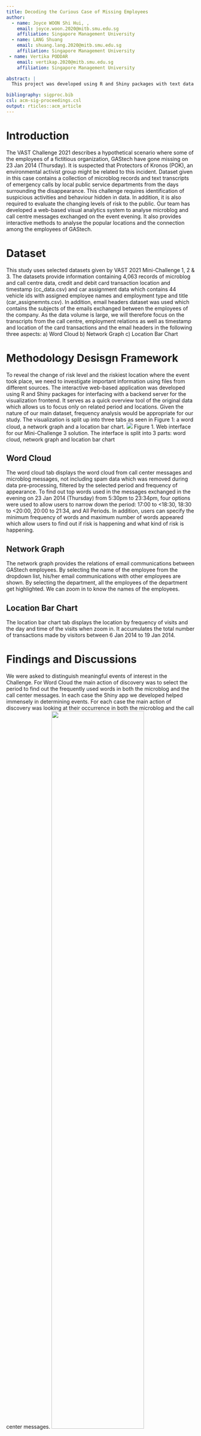 ```yaml
---
title: Decoding the Curious Case of Missing Employees
author:
  - name: Joyce WOON Shi Hui, , 
    email: joyce.woon.2020@mitb.smu.edu.sg
    affiliation: Singapore Management University
  - name: LANG Shuang
    email: shuang.lang.2020@mitb.smu.edu.sg
    affiliation: Singapore Management University
 - name: Vertika PODDAR
    email: vertikap.2020@mitb.smu.edu.sg
    affiliation: Singapore Management University

abstract: |
  This project was developed using R and Shiny packages with text data from multiple sources. The aim is to help identify conflicts and correlations in large volume of text data, detect patterns of group of people, recognize the most popular topics and locations to find out the high-risk areas to focus on. Hence, the local police department can discover the development of events and find suspicious people in the events. This project was developed in response to the VAST Challenge 2021. 

bibliography: sigproc.bib
csl: acm-sig-proceedings.csl
output: rticles::acm_article
---
```


# Introduction 
The VAST Challenge 2021 describes a hypothetical scenario where some of the employees of a fictitious organization, GAStech have gone missing on 23 Jan 2014 (Thursday). It is suspected that Protectors of Kronos (POK), an environmental activist group might be related to this incident. Dataset given in this case contains a collection of microblog records and text transcripts of emergency calls by local public service departments from the days surrounding the disappearance.
This challenge requires identification of suspicious activities and behaviour hidden in data. In addition, it is also required to evaluate the changing levels of risk to the public. Our team has developed a web-based visual analytics system to analyse microblog and call centre messages exchanged on the event evening. It also provides interactive methods to analyse the popular locations and the connection among the employees of GAStech.  

# Dataset
This study uses selected datasets given by VAST 2021 Mini-Challenge 1, 2 & 3. The datasets provide information containing 4,063 records of microblog and call centre data, credit and debit card transaction location and timestamp (cc_data.csv) and car assignment data which contains 44 vehicle ids with assigned employee names and employment type and title (car_assignemnts.csv). In addition, email headers dataset was used which contains the subjects of the emails exchanged between the employees of the company.
As the data volume is large, we will therefore focus on the transcripts from the call centre, employment relations as well as timestamp and location of the card transactions and the email headers in the following three aspects:
a)	Word Cloud
b)	Network Graph
c)	Location Bar Chart 

# Methodology Desisgn Framework 
To reveal the change of risk level and the riskiest location where the event took place, we need to investigate important information using files from different sources. The interactive web-based application was developed using R and Shiny packages for interfacing with a backend server for the visualization frontend. It serves as a quick overview tool of the original data which allows us to focus only on related period and locations. Given the nature of our main dataset, frequency analysis would be appropriate for our study. 
The visualization is split up into three tabs as seen in Figure 1: a word cloud, a network graph and a location bar chart. 
![](img/Interface.jpg)
Figure 1. Web interface for our Mini-Challenge 3 solution. The interface is split into 3 parts: word cloud, network graph and location bar chart

## Word Cloud
The word cloud tab displays the word cloud from call center messages and microblog messages, not including spam data which was removed during data pre-processing, filtered by the selected period and frequency of appearance. 
To find out top words used in the messages exchanged in the evening on 23 Jan 2014 (Thursday) from 5:30pm to 23:34pm, four options were used to allow users to narrow down the period: 17:00 to <18:30, 18:30 to <20:00, 20:00 to 21:34, and All Periods. In addition, users can specify the minimum frequency of words and maximum number of words appeared which allow users to find out if risk is happening and what kind of risk is happening. 

## Network Graph
The network graph provides the relations of email communications between GAStech employees. By selecting the name of the employee from the dropdown list, his/her email communications with other employees are shown. By selecting the department, all the employees of the department get highlighted. We can zoom in to know the names of the employees.  

## Location Bar Chart
The location bar chart tab displays the location by frequency of visits and the day and time of the visits when zoom in. It accumulates the total number of transactions made by visitors between 6 Jan 2014 to 19 Jan 2014. 


# Findings and Discussions 
We were asked to distinguish meaningful events of interest in the Challenge. For Word Cloud the main action of discovery was to select the period to find out the frequently used words in both the microblog and the call center messages. 
In each case the Shiny app we developed helped immensely in determining events. For each case the main action of discovery was looking at their occurrence in both the microblog and the call center messages. 
![](img/wordcount.jpg){ width=70% }
Figure 2. Word cloud on 23 Jan 2014

By observing the word cloud of the whole period, most frequently mentioned word is “rally” as seen in Figure 2 (a). The riskiest period was from 18:30 to 20:00 with the highest frequency words being “Fire”. See Figure 2 (c). 
In the last period (20:00 to 21:34), we found that even though there was the word “Fire” in large frequencies, it is less frequent than before. There is an increasing trend of mentioning “Police” and “Cop” after 20:00 which indicate the risky event already took place in Figure 2 (d).  Less risky words are higher in frequency now, including the word “Standoff” which shows that a response to the risk has occurred. 

This implies that the riskiest period is 18:30 to 20:00 followed by 20:00 to 21:34 and then 17:00 to 18:30 on the event evening on 23 Jan 2014
To better visualize the events, we also use network diagram to show the relations of GAStech employees and their department type and titles (as shown in Figure 3). After we select the name, the dot representing the employee is highlighted along with those employees with whom emails were exchanged. We can easily mouse over the corresponding bubbles, and then all the related bubbles will be highlighted. This graphs helps us to get the name of the employees with whom maximum email communications was done.


![](img/networkdiagram.png)
Figure 3. Network diagram of GAStech employees

Brew've Been Served is the most popular shop among GAStech employees especially during weekday 7-8 am where the employees go for morning coffee. Katrina’s Café and Hippokampos are the top two most visited shops for lunch and dinner (Figure 4).    

![](img/LocationBarChart.jpg)
Figure 4. Location bar chart of Brew've Been Served, Hippokampos and Katrina’s Café

# Conclusion & Future Work 

None of the above visualizations on its own was sufficient to answer the questions in VAST Challenge. Instead, we used information from combinations of the Shiny apps to gain a better understanding of the data. We did this by using zoom in and out the location and frequency diagram to visually organize our findings from the various visualizations together. 
There were some improvements that we could work on in the future including:
Linking up Word Cloud and Location Popularity data, for example, Location Popularity on a certain date (23 January 2014) when the risk occurred to find out exactly how many people were in the risks areas and of course, how many people were affected by the incident at the various periods of time.
Another improvement would be to possibly add a frequency element to the network graph in order to find which users are the closest together. If we can map these users to a time element, we can possibly find out which people are involved in the incident and provide a more focused response.


# References
M. Whiting et al., "VAST challenge 2014: The Kronos incident," 2014 IEEE Conference on Visual Analytics Science and Technology (VAST), 2014, pp. 295-300, doi: 10.1109/VAST.2014.7042536.
, Ü. den, & , N. (2019, June 21). Interactive network visualization with r. STATWORX. https://www.statworx.com/ch/blog/interactive-network-visualization-with-r/. 

---
references:
- id: 1
  title: VAST challenge 2014: The Kronos incident
  author: 
  - family: Whiting et al.
    given: M
  type: article-journal
  DOI: 10.1109/VAST.2014.7042536.
  page: 295-300
  publisher: IEEE
  issued:
    year: 2014
    month: 9
- id: 2
  title: Interactive network visualization with r. STATWORX.
  author:
  - family: Autor
    given: Üden
  - family: Junker
    given: Niklas
  URL: 'https://www.statworx.com/ch/blog/interactive-network-visualization-with-r/'
  issued:article
    year: 2019
    month: 7
...

